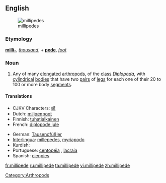 {{wikipedia}}
==English==
[[Image:Millipedes.jpg|thumb|millipedes]]

===Etymology===
{{L.}} '''[[milli-]]''', ''[[thousand]]'', + '''[[pede]]''', ''[[foot]]''

===Noun===
{{en-noun}}

# Any of many [[elongated]] [[arthropod]]s, of the [[class]] ''[[Diplopoda]]'', with [[cylindrical]] [[bodies]] that have two [[pair]]s of [[leg]]s for each one of their 20 to 100 or more body [[segment]]s.

====Translations====
{{top}}
* CJKV Characters: [[蜒]]
* Dutch: [[miljoenpoot]] {{m}}
* Finnish: [[tuhatjalkainen]]
* French: [[diplopode jule]] {{m}}
{{mid}}
* German: [[Tausendfüßler]] {{m}}
* [[Interlingua]]: [[millepedes]], [[myriapodo]]
* Kurdish: {{KUchar|[[هه‌زارپێ]]}}
* Portuguese: [[centopéia]] {{f}}, [[lacraia]] {{f}}
* Spanish: [[cienpies]] {{m}}
{{bottom}}

[[Category:Arthropods]]

[[fr:millipede]]
[[ru:millipede]]
[[ta:millipede]]
[[vi:millipede]]
[[zh:millipede]]